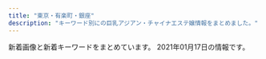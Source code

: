 ```yaml
---
title: "東京・有楽町・銀座"
description: "キーワード別にの巨乳アジアン・チャイナエステ嬢情報をまとめました。"
---
```


新着画像と新着キーワードをまとめています。
2021年01月17日の情報です。

<DmmAffiliateIns />
<KeywordTable
  shops={
    [
    {
        "url": "http://www.kayabatyo-massage.work/",
        "station": "\u8305\u5834\u753a\u99c511\u756a\u51fa\u53e3",
        "name": "\u5143\u6c17\u30e2\u30ea\u30e2\u30ea",
        "keywords": {},
        "img_links": [
            "http://www.kayabatyo-massage.work/images/recruit/req_03.jpg",
            "http://www.kayabatyo-massage.work/images/icon_ranking_01.png",
            "http://www.kayabatyo-massage.work/images/trigger.jpg",
            "http://www.kayabatyo-massage.work/images/recruit/nagare_02.jpg",
            "http://www.kayabatyo-massage.work/images/recruit/point_09.png",
            "http://www.kayabatyo-massage.work/images/recruit/message_03.png",
            "http://www.kayabatyo-massage.work/images/recruit/point_04.png",
            "http://www.kayabatyo-massage.work/images/recruit/nagare_05.png",
            "http://www.kayabatyo-massage.work/images/icon_ranking_03.png",
            "http://www.kayabatyo-massage.work/images/recruit/point_05.png",
            "http://www.kayabatyo-massage.work/images/recruit/point_03.png",
            "http://www.kayabatyo-massage.work/images/mainvisual_02.jpg",
            "http://www.kayabatyo-massage.work/images/head_interior.jpg",
            "http://www.kayabatyo-massage.work/images/recruit/point_07.png",
            "http://www.kayabatyo-massage.work/images/mainvisual_02_s.jpg",
            "http://www.kayabatyo-massage.work/images/recruit/nagare_01.jpg",
            "http://www.kayabatyo-massage.work/images/sw_tel.png",
            "http://www.kayabatyo-massage.work/staff/nanami.jpg",
            "http://www.kayabatyo-massage.work/staff/hinata.jpg",
            "http://www.kayabatyo-massage.work/images/icon_new.png",
            "http://www.kayabatyo-massage.work/staff/kaoru.jpg",
            "http://www.kayabatyo-massage.work/images/recruit/point_06.png",
            "http://www.kayabatyo-massage.work/images/recruit/point_08.png",
            "http://www.kayabatyo-massage.work/images/recruit/nagare_03.jpg",
            "http://www.kayabatyo-massage.work/images/mainvisual_01_s.jpg",
            "http://www.kayabatyo-massage.work/images/head_therapist.jpg",
            "http://www.kayabatyo-massage.work/images/icon_ranking_02.png",
            "http://www.kayabatyo-massage.work/images/recruit/sp_mainvisual.jpg",
            "http://www.kayabatyo-massage.work/images/no_image.jpg",
            "http://www.kayabatyo-massage.work/images/recruit/nagare_06.png",
            "http://www.kayabatyo-massage.work/images/mainvisual_01.jpg",
            "http://www.kayabatyo-massage.work/images/sw_home.png",
            "http://www.kayabatyo-massage.work/images/recruit/nagare_07.png"
        ]
    },
    {
        "name": "\u5feb\u9069\u5802",
        "station": "\u516b\u4e01\u5800\u99c5B2\u51fa\u53e3",
        "keywords": {},
        "img_links": [
            "http://b.hatena.ne.jp/images/v4/public/add/hatenabookmark_ios7.png",
            "http://b.hatena.ne.jp/images/v4/public/add/hatenabookmark_android.png",
            "http://momipara.jp/img/link/momi88.jpg",
            "https://www.hatena.ne.jp/images/wwwridge/ok@2x.png",
            "https://www.hatena.ne.jp/images/wwwridge/help@2x.png",
            "http://\u30a2\u30b8\u30a2\u30f3\u30a8\u30b9\u30c6.biz/images/88-31.jpg",
            "http://asian.mensesthe.tokyo/wp-content/uploads/2016/01/7CzXuAWe.jpg",
            "https://b.st-hatena.com/images/entry-button/button-only@2x.png",
            "https://www.hatena.ne.jp/images/wwwridge/ng@2x.png"
        ],
        "url": "http://kaitekido.eei.jp/"
    },
    {
        "url": "http://www.sakura.aromanv.com/",
        "img_links": [
            "http://www.sakura.aromanv.com/img/top/topic_top.png",
            "http://www.sakura.aromanv.com/img/top/news_header.jpg",
            "http://www.sakura.aromanv.com/img/recruit/img_01.jpg",
            "http://www.sakura.aromanv.com/img/contact/icon_clock.png",
            "http://www.sakura.aromanv.com/flash/ripple.png",
            "http://www.sakura.aromanv.com/img/contact/icon_phone.png",
            "http://www.sakura.aromanv.com/files/001-02.jpg",
            "http://www.sakura.aromanv.com/files/004-02.jpg",
            "http://www.sakura.aromanv.com/files/004-03.jpg",
            "http://www.sakura.aromanv.com/files/006.jpg",
            "http://www.sakura.aromanv.com/files/005.jpg",
            "http://www.sakura.aromanv.com/files/003.jpg",
            "http://www.sakura.aromanv.com/files/001-03.jpg",
            "http://www.sakura.aromanv.com/files/005-03.jpg",
            "http://www.sakura.aromanv.com/img/cf/frame_upper_sub.png",
            "http://www.sakura.aromanv.com/files/003-02.jpg",
            "http://www.sakura.aromanv.com/files/003-03.jpg",
            "http://www.sakura.aromanv.com/files/002-02.jpg",
            "http://www.sakura.aromanv.com/files/006-03.jpg",
            "http://www.sakura.aromanv.com/files/006-02.jpg",
            "http://www.sakura.aromanv.com/files/002.jpg",
            "http://www.sakura.aromanv.com/files/002-03.jpg",
            "http://www.sakura.aromanv.com/img/ladies/icon_new.png",
            "http://www.sakura.aromanv.com/files/005-02.jpg",
            "http://www.sakura.aromanv.com/img/cf/pagetop.jpg",
            "http://www.sakura.aromanv.com/files/004.jpg",
            "http://www.sakura.aromanv.com/img/top/ribbon_02.png",
            "http://www.sakura.aromanv.com/img/cf/btn_contact.png",
            "http://www.sakura.aromanv.com/files/001.jpg"
        ],
        "keywords": {
            "87": 10,
            "D": 10,
            "86": 2,
            "C": 2
        },
        "station": "\u516b\u4e01\u5800\u99c5B4\u51fa\u53e3",
        "name": "Rouge\uff5e\u30eb\u30fc\u30b8\u30e5"
    },
    {
        "name": "\u5922\u306e\u90f7",
        "station": "\u4eba\u5f62\u753a\u99c5A6",
        "img_links": [
            "http://yume-sato.blue/uploads//sites/18/2020/09/g6.jpg",
            "http://yume-sato.blue/uploads//sites/18/2020/09/g1-150x150.jpg",
            "http://yume-sato.blue/uploads//sites/18/2020/09/g2-150x150.jpg",
            "http://yume-sato.blue/uploads//sites/18/2020/09/mobile-1.jpg",
            "http://yume-sato.blue/uploads//sites/18/2020/09/g3.jpg",
            "http://yume-sato.blue/uploads//sites/18/2020/09/g1.jpg",
            "http://yume-sato.blue/uploads//sites/18/2020/12/gg.jpg",
            "http://yume-sato.blue/uploads//sites/18/2020/09/g2.jpg",
            "http://yume-sato.blue/uploads//sites/18/2020/09/g5-150x150.jpg",
            "http://yume-sato.blue/uploads//sites/18/2020/09/pick.jpg",
            "http://yume-sato.blue/uploads//sites/18/2020/09/g4.jpg",
            "http://yume-sato.blue/uploads//sites/18/2020/09/g5.jpg",
            "http://yume-sato.blue/uploads//sites/18/2020/09/top.jpg",
            "http://yume-sato.blue/uploads//sites/18/2020/09/news.jpg",
            "http://yume-sato.blue/uploads//sites/18/2020/12/gg-150x150.jpg",
            "http://yume-sato.blue/uploads//sites/18/2020/09/g3-150x150.jpg",
            "http://yume-sato.blue/uploads//sites/18/2020/09/g6-150x150.jpg",
            "http://yume-sato.blue/uploads//sites/18/2020/09/top1-1.jpg",
            "http://yume-sato.blue/uploads//sites/18/2020/10/g1.jpg",
            "http://yume-sato.blue/uploads//sites/18/2020/10/g2.jpg",
            "http://yume-sato.blue/uploads//sites/18/2020/09/g4-150x150.jpg",
            "http://yume-sato.blue/uploads//sites/18/2020/09/s_staff.png"
        ],
        "keywords": {},
        "url": "http://yume-sato.blue/"
    },
    {
        "keywords": {},
        "url": "http://esthe-massage.red/",
        "station": "\u516b\u4e01\u5800\u99c5B4\u51fa\u53e3",
        "name": "\u30d9\u30d3\u30fc\u30e9\u30d6\u30ea\u30fc",
        "img_links": []
    },
    {
        "img_links": [
            "http://f-relaxe.net/girl/04.jpg",
            "http://f-relaxe.net/girl/00.jpg",
            "http://f-relaxe.net/images/index_13.jpg",
            "http://f-relaxe.net/images/index_17.jpg",
            "http://f-relaxe.net/girl/02a.jpg",
            "http://f-relaxe.net/girl/08.jpg",
            "http://f-relaxe.net/girl/012.jpg",
            "http://f-relaxe.net/images/info.jpg",
            "http://f-relaxe.net/girl/07.jpg",
            "http://f-relaxe.net/girl/08a.jpg",
            "http://f-relaxe.net/images/index_16.jpg",
            "http://f-relaxe.net/girl/012a.jpg",
            "http://f-relaxe.net/girl/024.jpg",
            "http://f-relaxe.net/girl/07a.jpg",
            "http://f-relaxe.net/images/index_01.jpg",
            "http://f-relaxe.net/images/rec_11.jpg",
            "http://f-relaxe.net/girl/09.jpg",
            "http://f-relaxe.net/girl/017.jpg",
            "http://f-relaxe.net/girl/011a.jpg",
            "http://f-relaxe.net/images/index_09.jpg",
            "http://f-relaxe.net/images/03.jpg",
            "http://f-relaxe.net/images/02.jpg",
            "http://f-relaxe.net/girl/09a.jpg",
            "http://f-relaxe.net/images/staff_11.jpg",
            "http://f-relaxe.net/images/index_06.jpg",
            "http://f-relaxe.net/images/info_11.jpg",
            "http://f-relaxe.net/girl/013a.jpg",
            "http://f-relaxe.net/girl/013.jpg",
            "http://f-relaxe.net/images/index_119.jpg",
            "http://f-relaxe.net/images/index_18.jpg",
            "http://f-relaxe.net/images/sub_10.jpg",
            "http://f-relaxe.net/images/index_03.jpg",
            "http://f-relaxe.net/images/01.jpg",
            "http://f-relaxe.net/images/index_08.jpg",
            "http://f-relaxe.net/girl/010a.jpg",
            "http://f-relaxe.net/images/index_05.jpg",
            "http://f-relaxe.net/images/line.jpg",
            "http://f-relaxe.net/images/index_12.jpg",
            "http://f-relaxe.net/images/index_10.jpg",
            "http://f-relaxe.net/girl/010.jpg",
            "http://f-relaxe.net/images/index_04.jpg",
            "http://f-relaxe.net/images/index_14.jpg",
            "http://f-relaxe.net/images/index_07.jpg",
            "http://f-relaxe.net/images/rec.jpg",
            "http://f-relaxe.net/girl/02.jpg",
            "http://f-relaxe.net/girl/011.jpg",
            "http://f-relaxe.net/images/sub_12.jpg",
            "http://f-relaxe.net/images/sub_15.jpg"
        ],
        "name": "For you",
        "keywords": {
            "D": 2,
            "93": 1,
            "86": 1,
            "87": 1,
            "85": 3,
            "91": 1,
            "89": 1,
            "90": 1,
            "C": 3,
            "G": 1,
            "83": 1,
            "E": 3
        },
        "station": "JR\u6771\u4eac\u99c5\u516b\u91cd\u6d32\u5317\u53e3",
        "url": "http://f-relaxe.net"
    },
    {
        "url": "https://aroma.tyo.cm/",
        "keywords": {
            "84": 5,
            "D": 43,
            "E": 70,
            "90": 63,
            "88": 38,
            "C": 57,
            "G": 33,
            "100": 33,
            "93": 39,
            "F": 33,
            "86": 33
        },
        "station": "\u8305\u5834\u753a\u99c510\u756a\u51fa\u53e3",
        "name": "\u6975\u4e0a\u30e1\u30f3\u30ba\u30a2\u30ed\u30de\u65e5\u672c\u6a4b",
        "img_links": [
            "https://aroma.tyo.cm/images/btn_side05.png",
            "https://aroma.tyo.cm/images/btn_side07.png",
            "https://aroma.tyo.cm/photos/sites/89/2019/12/2019122416352299.jpg",
            "https://aroma.tyo.cm/images/top_slider01.jpg",
            "https://aroma.tyo.cm/photos/sites/89/2019/12/201912241635216.jpg",
            "https://aroma.tyo.cm/images/btn_side02.png",
            "https://aroma.tyo.cm/photos/sites/89/2019/12/2019122416352319.jpg",
            "https://aroma.tyo.cm/photos/sites/89/2019/12/2019122416352079.jpg",
            "https://aroma.tyo.cm/images/sp_top.png",
            "https://aroma.tyo.cm/images/top_slider03.jpg",
            "https://aroma.tyo.cm/images/btn_side01.png",
            "https://aroma.tyo.cm/photos/sites/89/2019/12/2019122416352195.jpg",
            "https://aroma.tyo.cm/photos/sites/89/2019/12/2019122416352349.jpg",
            "https://aroma.tyo.cm/images/btn_side06.png",
            "https://aroma.tyo.cm/photos/sites/89/2019/12/2019122416352260.jpg",
            "https://aroma.tyo.cm/images/top.png",
            "https://aroma.tyo.cm/photos/sites/89/2019/12/2019122416352050.jpg",
            "https://aroma.tyo.cm/photos/sites/89/2019/12/2019122416352378.jpg",
            "https://aroma.tyo.cm/images/btn_side04.png",
            "https://aroma.tyo.cm/images/top_slider02.jpg",
            "https://aroma.tyo.cm/images/btn_side03.png"
        ]
    },
    {
        "img_links": [
            "https://est-tiara.info/staffPhoto/b20201016083756.jpg",
            "https://est-tiara.info/staffPhoto/s20200924141844.jpg",
            "https://est-tiara.info/images/gallery/r4.jpg",
            "https://est-tiara.info/images/gallery/r1.jpg",
            "https://est-tiara.info/staffPhoto/b20201016083828.jpg",
            "https://est-tiara.info/js/sliderLine/slide_next.png",
            "https://est-tiara.info/staffPhoto/s20201016083614.jpg",
            "https://est-tiara.info/images/gallery/r2.jpg",
            "https://est-tiara.info/staffPhoto/s20201016083828.jpg",
            "https://est-tiara.info/staffPhoto/b20200924141844.jpg",
            "https://est-tiara.info/staffPhoto/s20201016083756.jpg",
            "https://est-tiara.info/images/gallery/r7.jpg",
            "https://est-tiara.info/images/gallery/r6.jpg",
            "https://est-tiara.info/images/gallery/r5.jpg",
            "https://est-tiara.info/uploadfiles/Image/campaignEstTiaraInfo.jpg",
            "https://est-tiara.info/staffPhoto/b20201016083614.jpg",
            "https://est-tiara.info/images/gallery/r8.jpg",
            "https://est-tiara.info/staffPhoto/s20201016083716.jpg",
            "https://est-tiara.info/staffPhoto/b20201016083716.jpg",
            "https://est-tiara.info/images/mobile.png",
            "https://est-tiara.info/js/sliderLine/slide_prev.png",
            "https://est-tiara.info/images/gallery/r3.jpg",
            "https://est-tiara.info/images/returnBtn.png"
        ],
        "url": "https://est-tiara.info/",
        "name": "Tiara-\u30c6\u30a4\u30a2\u30e9-",
        "station": "\u6771\u9280\u5ea7\u99c5A7\u51fa\u53e3",
        "keywords": {
            "C": 1,
            "89": 1,
            "E": 1,
            "D": 3
        }
    },
    {
        "keywords": {
            "86": 6,
            "88": 3,
            "C": 3,
            "D": 6,
            "E": 6,
            "85": 3,
            "89": 3
        },
        "url": "http://sweet-massage.work/",
        "name": "Sweet",
        "station": "\u8305\u5834\u753a\u99c53\u756a\u51fa\u53e3",
        "img_links": [
            "http://sweet-massage.work/img/sta3.jpg",
            "http://sweet-massage.work/img/st5.jpg",
            "http://sweet-massage.work/sp/img/st1.jpg",
            "http://sweet-massage.work/sp/img/t-a.jpg",
            "http://sweet-massage.work/sp/img/s4.jpg",
            "http://sweet-massage.work/sp/img/st03.jpg",
            "http://sweet-massage.work/sp/img/st3.jpg",
            "http://sweet-massage.work/img/foot-body.jpg",
            "http://sweet-massage.work/img/st04.jpg",
            "http://sweet-massage.work/sp/img/t-s.jpg",
            "http://sweet-massage.work/sp/img/time.jpg",
            "http://sweet-massage.work/sp/img/st2.jpg",
            "http://sweet-massage.work/img/st02.jpg",
            "http://sweet-massage.work/img/st03.jpg",
            "http://sweet-massage.work/sp/img/t-t.jpg",
            "http://sweet-massage.work/sp/img/st4.jpg",
            "http://sweet-massage.work/img/st05.jpg",
            "http://sweet-massage.work/sp/img/tel.jpg",
            "http://sweet-massage.work/img/sta2.jpg",
            "http://sweet-massage.work/sp/img/st01.jpg",
            "http://sweet-massage.work/sp/img/st04.jpg",
            "http://sweet-massage.work/img/sta4.jpg",
            "http://sweet-massage.work/sp/img/pic.jpg",
            "http://sweet-massage.work/sp/img/st5.jpg",
            "http://sweet-massage.work/sp/img/s2.jpg",
            "http://sweet-massage.work/img/st01.jpg",
            "http://sweet-massage.work/img/st4.jpg",
            "http://sweet-massage.work/img/st1.jpg",
            "http://sweet-massage.work/img/sta1.jpg",
            "http://sweet-massage.work/img/sta5.jpg",
            "http://sweet-massage.work/sp/img/info.jpg",
            "http://sweet-massage.work/sp/img/add.jpg",
            "http://sweet-massage.work/img/s1.jpg",
            "http://sweet-massage.work/img/st3.jpg",
            "http://sweet-massage.work/sp/img/st05.jpg",
            "http://sweet-massage.work/sp/img/s3.jpg",
            "http://sweet-massage.work/sp/img/sys.jpg",
            "http://sweet-massage.work/img/nos.jpg",
            "http://sweet-massage.work/sp/img/tit.jpg",
            "http://sweet-massage.work/img/s2.jpg",
            "http://sweet-massage.work/img/s4.jpg",
            "http://sweet-massage.work/sp/img/pc.jpg",
            "http://sweet-massage.work/img/m1.png",
            "http://sweet-massage.work/sp/img/add2.jpg",
            "http://sweet-massage.work/img/st2.jpg",
            "http://sweet-massage.work/img/mobile-1.png",
            "http://sweet-massage.work/sp/img/s5.jpg",
            "http://sweet-massage.work/sp/img/t-o.jpg",
            "http://sweet-massage.work/img/s5.jpg",
            "http://sweet-massage.work/sp/img/t-r.jpg",
            "http://sweet-massage.work/sp/img/st02.jpg",
            "http://sweet-massage.work/sp/img/botton.jpg",
            "http://sweet-massage.work/img/s3.jpg"
        ]
    },
    {
        "url": "https://kayabacho-mensesthe.com/",
        "keywords": {
            "C": 5,
            "E": 5,
            "D": 12
        },
        "station": "\u8305\u5834\u753a\u99c52\u756a\u51fa\u53e3",
        "name": "Spa Ananda",
        "img_links": [
            "https://kayabacho-mensesthe.com/room/room-l2.jpg",
            "https://kayabacho-mensesthe.com/staff/ayaka-s1.jpg",
            "https://kayabacho-mensesthe.com/room/room-l5.jpg",
            "https://kayabacho-mensesthe.com/icon/yelp.png",
            "https://kayabacho-mensesthe.com/room/room-l1.jpg",
            "https://kayabacho-mensesthe.com/link/mens-esthe.png",
            "https://kayabacho-mensesthe.com/wp/wp-content/uploads/2019/08/mimi.jpg",
            "https://kayabacho-mensesthe.com/images/clear.png",
            "https://kayabacho-mensesthe.com/images/main1.jpg",
            "https://kayabacho-mensesthe.com/staff/rin-s1.jpg",
            "https://kayabacho-mensesthe.com/staff/miyu-s1.jpg",
            "https://kayabacho-mensesthe.com/icon/facebook.png",
            "https://kayabacho-mensesthe.com/images/main2.jpg",
            "https://kayabacho-mensesthe.com/staff/aki-s1.jpg",
            "https://kayabacho-mensesthe.com/staff/misaki-s1.jpg",
            "https://kayabacho-mensesthe.com/wp/wp-content/uploads/2019/07/misaki.jpg",
            "https://kayabacho-mensesthe.com/room/room-l8.jpg",
            "https://kayabacho-mensesthe.com/images/main4.jpg",
            "https://kayabacho-mensesthe.com/wp/wp-content/uploads/2020/02/miyu.jpg",
            "https://kayabacho-mensesthe.com/images/top1.jpg",
            "https://kayabacho-mensesthe.com/icon/line.png",
            "https://kayabacho-mensesthe.com/room/room-l4.jpg",
            "https://kayabacho-mensesthe.com/wp/wp-content/uploads/2020/08/ayaka-1.jpg",
            "https://kayabacho-mensesthe.com/staff/mimi-s1.jpg",
            "https://kayabacho-mensesthe.com/images/footer-r.png",
            "https://kayabacho-mensesthe.com/staff/nao-s1.jpg",
            "https://kayabacho-mensesthe.com/wp/wp-content/uploads/2020/11/urara3.jpg",
            "https://kayabacho-mensesthe.com/wp/wp-content/uploads/2019/12/misaki.jpg",
            "https://kayabacho-mensesthe.com/icon/twitter.png",
            "https://kayabacho-mensesthe.com/images/top3.jpg",
            "https://kayabacho-mensesthe.com/images/flower.png",
            "https://kayabacho-mensesthe.com/room/room-l7.jpg",
            "https://kayabacho-mensesthe.com/wp/wp-content/uploads/2020/12/yuki.jpg",
            "https://kayabacho-mensesthe.com/images/top2.jpg",
            "https://kayabacho-mensesthe.com/wp/wp-content/uploads/2019/12/IMG_8988.jpg",
            "https://kayabacho-mensesthe.com/wp/wp-content/uploads/2019/12/mitsuki.jpg",
            "https://kayabacho-mensesthe.com/staff/aoi-s1.jpg",
            "https://kayabacho-mensesthe.com/images/main3.jpg",
            "https://kayabacho-mensesthe.com/wp/wp-content/uploads/2020/10/aki-s1-150x150.jpg",
            "https://kayabacho-mensesthe.com/images/mensesthe.jpg",
            "https://kayabacho-mensesthe.com/staff/emi-s1.jpg",
            "https://kayabacho-mensesthe.com/staff/urara-s1.jpg",
            "https://kayabacho-mensesthe.com/room/room-l6.jpg",
            "https://kayabacho-mensesthe.com/wp/wp-content/uploads/2020/08/ayaka-1-200x300.jpg",
            "https://kayabacho-mensesthe.com/room/room-l3.jpg",
            "https://kayabacho-mensesthe.com/images/footer-l.png",
            "https://kayabacho-mensesthe.com/wp/wp-content/uploads/2019/12/emi.jpg"
        ]
    },
    {
        "url": "http://e-berry.work/index.html",
        "img_links": [
            "http://e-berry.work/sp/images/interior_t.png",
            "http://e-berry.work/sp/images/ac1.jpg",
            "http://e-berry.work/sp/images/int2.png",
            "http://e-berry.work/img/nene1.jpg",
            "http://e-berry.work/images/newsb.png",
            "http://e-berry.work/images/sm.jpg",
            "http://e-berry.work/images/rec1.jpg",
            "http://e-berry.work/sp/img/haruka1.jpg",
            "http://e-berry.work/images/rec2.jpg",
            "http://e-berry.work/sp/img/ayumi1.jpg",
            "http://e-berry.work/img/hikari1.jpg",
            "http://e-berry.work/img/ayumi1.jpg",
            "http://e-berry.work/sp/images/staff_t.png",
            "http://e-berry.work/img/natumi1.jpg",
            "http://e-berry.work/img/yoko1.jpg",
            "http://e-berry.work/sp/staff/natumi.jpg",
            "http://e-berry.work/images/tgirl.jpg",
            "http://e-berry.work/images/9.jpg",
            "http://e-berry.work/sp/staff/hikari.jpg",
            "http://e-berry.work/staff/ai.jpg",
            "http://e-berry.work/sp/images/head.jpg",
            "http://e-berry.work/sp/staff/nene.jpg",
            "http://e-berry.work/sp/images/rec1.jpg",
            "http://e-berry.work/sp/images/tel.png",
            "http://e-berry.work/img/haruka1.jpg",
            "http://e-berry.work/images/10.jpg",
            "http://e-berry.work/images/concept.jpg",
            "http://e-berry.work/img/rina1.jpg",
            "http://e-berry.work/images/newface.jpg",
            "http://e-berry.work/sp/images/news.png",
            "http://e-berry.work/images/staff_t.jpg",
            "http://e-berry.work/img/ai1.jpg",
            "http://e-berry.work/images/sys3.jpg",
            "http://e-berry.work/sp/staff/haruka.jpg",
            "http://e-berry.work/sp/staff/aya.jpg",
            "http://e-berry.work/sp/staff/yoko.jpg",
            "http://e-berry.work/sp/images/b2.jpg",
            "http://e-berry.work/sp/images/topgirl.png",
            "http://e-berry.work/sp/images/rec2.png",
            "http://e-berry.work/sp/img/nene1.jpg",
            "http://e-berry.work/sp/images/footer.jpg",
            "http://e-berry.work/staff/yoko.jpg",
            "http://e-berry.work/sp/images/sys3.png",
            "http://e-berry.work/images/interior_t.jpg",
            "http://e-berry.work/sp/images/concept.jpg",
            "http://e-berry.work/sp/img/natumi1.jpg",
            "http://e-berry.work/img/aya1.jpg",
            "http://e-berry.work/sp/images/newsb.png",
            "http://e-berry.work/images/sys1.jpg",
            "http://e-berry.work/sp/staff/rina.jpg",
            "http://e-berry.work/img/moka1.jpg",
            "http://e-berry.work/sp/img/yoko1.jpg",
            "http://e-berry.work/sp/img/ai1.jpg",
            "http://e-berry.work/images/news_t.jpg",
            "http://e-berry.work/staff/rina.jpg",
            "http://e-berry.work/sp/staff/ai.jpg",
            "http://e-berry.work/sp/images/int1.png",
            "http://e-berry.work/sp/img/rina1.jpg",
            "http://e-berry.work/staff/haruka.jpg",
            "http://e-berry.work/staff/moka.jpg",
            "http://e-berry.work/sp/img/aya1.jpg",
            "http://e-berry.work/sp/img/hikari1.jpg",
            "http://e-berry.work/staff/ayumi.jpg",
            "http://e-berry.work/sp/images/10.jpg",
            "http://e-berry.work/images/int1.jpg",
            "http://e-berry.work/sp/images/sys2.png",
            "http://e-berry.work/staff/hikari.jpg",
            "http://e-berry.work/sp/images/sys1.png",
            "http://e-berry.work/images/ac1.jpg",
            "http://e-berry.work/sp/images/newface.png",
            "http://e-berry.work/sp/img/moka1.jpg",
            "http://e-berry.work/staff/aya.jpg",
            "http://e-berry.work/staff/nene.jpg",
            "http://e-berry.work/images/b2.jpg",
            "http://e-berry.work/sp/staff/moka.jpg",
            "http://e-berry.work/images/sys2.jpg",
            "http://e-berry.work/staff/natumi.jpg",
            "http://e-berry.work/sp/staff/ayumi.jpg",
            "http://e-berry.work/images/int2.jpg",
            "http://e-berry.work/images/b1.jpg",
            "http://e-berry.work/sp/images/b1.jpg",
            "http://e-berry.work/images/head.jpg",
            "http://e-berry.work/sp/images/9.jpg"
        ],
        "station": "\u6c34\u5929\u5bae\u524d\u99c56\u756a\u51fa\u53e3",
        "name": "\u30a2\u30ed\u30de\u30a2\u30ea\u30a2",
        "keywords": {}
    },
    {
        "keywords": {
            "E": 4,
            "D": 6,
            "88": 1,
            "C": 2,
            "87": 2,
            "89": 1,
            "86": 2
        },
        "station": "\u6c34\u5929\u5bae\u524d\u99c58\u756a\u51fa\u53e3",
        "img_links": [
            "http://ruana.work/staff/nene1.jpg",
            "http://ruana.work/staff/rina1.jpg",
            "http://ruana.work/img/all/icon2.png",
            "http://ruana.work/staff/rara1.jpg",
            "http://ruana.work/staff/ayumi1.jpg",
            "http://ruana.work/staff/yui1.jpg",
            "http://ruana.work/staff/mikic.jpg",
            "http://ruana.work/staff/nene_s.jpg",
            "http://ruana.work/staff/ayumi_s.jpg",
            "http://ruana.work/staff/miki1.jpg",
            "http://ruana.work/staff/miki_s.jpg",
            "http://ruana.work/staff/rara_s.jpg",
            "http://ruana.work/img/all/loader.png"
        ],
        "name": "LuLuAs \uff5e\u30eb\u30eb\u30a2\u30b9\uff5e",
        "url": "http://ruana.work/"
    },
    {
        "station": "\u7bc9\u5730\u99c52\u756a\u51fa\u53e3",
        "url": "http://a-smile.click/",
        "name": "Firework\uff5e\u30d5\u30a1\u30a4\u30a2\u30ef\u30fc\u30af\uff5e",
        "keywords": {},
        "img_links": [
            "http://a-smile.click/img/staff_headimg.jpg",
            "http://a-smile.click/girl/6.jpg",
            "http://a-smile.click/girl/1.jpg",
            "http://a-smile.click/img/rec_headimg.jpg",
            "http://a-smile.click/girl/3.jpg",
            "http://a-smile.click/img/link_headimg.jpg",
            "http://a-smile.click/girl/2.jpg",
            "http://a-smile.click/img/room/photo04.jpg",
            "http://a-smile.click/girl/1_1.jpg",
            "http://a-smile.click/girl/4.jpg",
            "http://a-smile.click/img/room/photo03.jpg",
            "http://a-smile.click/img/room/photo02.jpg",
            "http://a-smile.click/girl/5_1.jpg",
            "http://a-smile.click/girl/5.jpg",
            "http://a-smile.click/girl/2_1.jpg",
            "http://a-smile.click/img/room/photo01.jpg",
            "http://a-smile.click/img/tel.png",
            "http://a-smile.click/girl/3_1.jpg",
            "http://a-smile.click/img/head_img.jpg",
            "http://a-smile.click/img/faq_headimg.jpg",
            "http://a-smile.click/img/qr.png",
            "http://a-smile.click/topics/img/117-1.jpg"
        ]
    },
    {
        "name": "\u3072\u3068\u3081\u307c\u308c",
        "img_links": [
            "http://www.hitomebore.esjp.info/files/014.jpg",
            "http://www.hitomebore.esjp.info/images/m2.jpg",
            "http://www.hitomebore.esjp.info/files/007.jpg",
            "http://www.hitomebore.esjp.info/files/016.jpg",
            "http://www.hitomebore.esjp.info/files/010.jpg",
            "http://www.hitomebore.esjp.info/images/m4.jpg",
            "http://www.hitomebore.esjp.info/images/mainImg_sub.jpg",
            "http://www.hitomebore.esjp.info/files/009.jpg",
            "http://www.hitomebore.esjp.info/images/mainImg2.jpg",
            "http://www.hitomebore.esjp.info/images/btn2.png",
            "http://www.hitomebore.esjp.info/files/011.jpg",
            "http://www.hitomebore.esjp.info/files/013.jpg",
            "http://www.hitomebore.esjp.info/files/012.jpg",
            "http://www.hitomebore.esjp.info/files/002.jpg",
            "http://www.hitomebore.esjp.info/images/m1.jpg",
            "http://www.hitomebore.esjp.info/files/008.jpg",
            "http://www.hitomebore.esjp.info/files/015.jpg",
            "http://www.hitomebore.esjp.info/images/m3.jpg"
        ],
        "keywords": {
            "85": 6,
            "87": 6,
            "C": 6,
            "D": 27,
            "86": 18,
            "88": 3
        },
        "url": "http://www.hitomebore.esjp.info/",
        "station": "\u65b0\u5bcc\u753a\u99c53\u756a\u51fa\u53e3"
    },
    {
        "name": "COCOSIA",
        "img_links": [
            "http://cocosia-massage.work/img/fla-2.jpg",
            "http://cocosia-massage.work/img/news.jpg",
            "http://cocosia-massage.work/img/head2.jpg",
            "http://cocosia-massage.work/sp/img/st4.jpg",
            "http://cocosia-massage.work/sp/img/st3.jpg",
            "http://cocosia-massage.work/sp/img/botton.jpg",
            "http://cocosia-massage.work/img/st2.jpg",
            "http://cocosia-massage.work/sp/img/pc.jpg",
            "http://cocosia-massage.work/img/st3.jpg",
            "http://cocosia-massage.work/sp/img/p-3.jpg",
            "http://cocosia-massage.work/sp/img/t-t2.jpg",
            "http://cocosia-massage.work/img/sta1.jpg",
            "http://cocosia-massage.work/img/xmas.png",
            "http://cocosia-massage.work/sp/img/cam1.jpg",
            "http://cocosia-massage.work/img/sta3.jpg",
            "http://cocosia-massage.work/sp/img/qr.jpg",
            "http://cocosia-massage.work/sp/img/p-4.jpg",
            "http://cocosia-massage.work/sp/img/p-2.jpg",
            "http://cocosia-massage.work/img/conc.jpg",
            "http://cocosia-massage.work/img/sta4.jpg",
            "http://cocosia-massage.work/sp/img/p-1.jpg",
            "http://cocosia-massage.work/sp/img/rec.jpg",
            "http://cocosia-massage.work/sp/img/info.jpg",
            "http://cocosia-massage.work/img/sta2.jpg",
            "http://cocosia-massage.work/sp/img/cam2.jpg",
            "http://cocosia-massage.work/img/st1.jpg",
            "http://cocosia-massage.work/sp/img/t-s.jpg",
            "http://cocosia-massage.work/img/newf.jpg",
            "http://cocosia-massage.work/sp/img/cam3.jpg",
            "http://cocosia-massage.work/img/acc.jpg",
            "http://cocosia-massage.work/img/fla-1.jpg",
            "http://cocosia-massage.work/img/r9.jpg",
            "http://cocosia-massage.work/sp/img/sys.jpg",
            "http://cocosia-massage.work/sp/img/t-t.jpg",
            "http://cocosia-massage.work/sp/img/st1.jpg",
            "http://cocosia-massage.work/sp/img/acc.jpg",
            "http://cocosia-massage.work/sp/img/st2.jpg",
            "http://cocosia-massage.work/img/st4.jpg",
            "http://cocosia-massage.work/sp/img/cam4.jpg",
            "http://cocosia-massage.work/img/cncp.jpg",
            "http://cocosia-massage.work/sp/img/t-r.jpg"
        ],
        "url": "http://cocosia-massage.work/",
        "station": "\u4eba\u5f62\u753a\u99c5A1\u51fa\u53e3",
        "keywords": {
            "88": 5,
            "87": 5,
            "F": 5,
            "C": 17,
            "E": 5,
            "D": 2,
            "85": 7
        }
    },
    {
        "station": "\u65b0\u65e5\u672c\u6a4b\u99c55\u756a\u51fa\u53e3",
        "url": "http://s-este.net/",
        "img_links": [
            "http://s-este.net/wp/wp-content/uploads/2020/09/132456.jpg",
            "http://s-este.net/wp/wp-content/themes/Butterfly2_ver_1_3/images/call.png",
            "http://s-este.net/wp/wp-content/themes/Butterfly2_ver_1_3/images/room/1.jpg",
            "http://s-este.net/wp/wp-content/uploads/2017/04/no_photo.jpg",
            "http://s-este.net/wp/wp-content/uploads/2019/02/saihosjaiokal.jpg",
            "http://s-este.net/wp/wp-content/uploads/2020/09/0987654r.jpg",
            "http://s-este.net/wp/wp-content/uploads/2019/02/hasuoiioaasa.jpg",
            "http://s-este.net/wp/wp-content/themes/Butterfly2_ver_1_3/event/top-img01.png",
            "http://s-este.net/wp/wp-content/uploads/2020/09/12345rtfgh.jpg",
            "http://s-este.net/wp/wp-content/uploads/2017/04/hsoajalk12.jpg",
            "http://s-este.net/wp/wp-content/themes/Butterfly2_ver_1_3/event/top-img02.png",
            "http://s-este.net/wp/wp-content/themes/Butterfly2_ver_1_3/images/room/3.jpg",
            "http://s-este.net/wp/wp-content/uploads/2019/02/sahojioalkskla.jpg",
            "http://s-este.net/wp/wp-content/uploads/2020/09/1234567.jpg",
            "http://s-este.net/wp/wp-content/themes/Butterfly2_ver_1_3/images/room/2.jpg",
            "http://s-este.net/wp/wp-content/themes/Butterfly2_ver_1_3/images/tel.png",
            "http://s-este.net/wp/wp-content/uploads/2019/02/gsyashuiaakaa.jpg",
            "http://s-este.net/wp/wp-content/uploads/2019/02/hsuiasjoialmlkaas.jpg",
            "http://s-este.net/wp/wp-content/themes/Butterfly2_ver_1_3/images/room/4.jpg",
            "http://s-este.net/wp/wp-content/uploads/2019/02/sahijaknklaa.jpg",
            "http://s-este.net/wp/wp-content/uploads/2019/02/hsaiosijoamklaa.jpg"
        ],
        "name": "\u30e9\u30d5\u30a3\u30fc\u30eb",
        "keywords": {
            "C": 4,
            "F": 2,
            "\u30bb\u30af\u30b7\u30fc": 1,
            "E": 6,
            "D": 2
        }
    },
    {
        "name": "Lotus\uff5e\u30ed\u30fc\u30bf\u30b9\uff5e",
        "url": "http://missyou-esthe.com/",
        "keywords": {
            "87": 4,
            "86": 14,
            "85": 2
        },
        "img_links": [
            "http://missyou-esthe.com/img/tt12.jpg",
            "http://missyou-esthe.com/img/cg09.jpg",
            "http://missyou-esthe.com/img/cg04.jpg",
            "http://missyou-esthe.com/img/cg02.jpg",
            "http://missyou-esthe.com/img/cg07.jpg",
            "http://missyou-esthe.com/img/cg11.jpg",
            "http://missyou-esthe.com/img/cg01.jpg",
            "http://missyou-esthe.com/img/lin.jpg",
            "http://missyou-esthe.com/img/cg06.jpg",
            "http://missyou-esthe.com/img/tt16.jpg",
            "http://missyou-esthe.com/img/t1.jpg",
            "http://missyou-esthe.com/img/tt20.jpg",
            "http://missyou-esthe.com/img/cg08.jpg",
            "http://missyou-esthe.com/img/cg091.jpg",
            "http://missyou-esthe.com/img/tt4.jpg",
            "http://missyou-esthe.com/img/f1.jpg",
            "http://missyou-esthe.com/img/tt15.jpg",
            "http://missyou-esthe.com/img/t3.jpg",
            "http://missyou-esthe.com/img/no.png",
            "http://missyou-esthe.com/img/tt17.jpg",
            "http://missyou-esthe.com/img/tt13.jpg",
            "http://missyou-esthe.com/img/tt19.jpg",
            "http://missyou-esthe.com/img/mr1.jpg",
            "http://missyou-esthe.com/img/tt14.jpg",
            "http://missyou-esthe.com/img/cg05.jpg",
            "http://missyou-esthe.com/img/eve.jpg",
            "http://missyou-esthe.com/img/tt11.jpg",
            "http://missyou-esthe.com/img/tt18.jpg",
            "http://missyou-esthe.com/img/cg03.jpg",
            "http://missyou-esthe.com/img/f.jpg",
            "http://missyou-esthe.com/img/tt1.jpg",
            "http://missyou-esthe.com/img/cg14.jpg",
            "http://missyou-esthe.com/img/cg13.jpg",
            "http://missyou-esthe.com/img/t2.jpg",
            "http://missyou-esthe.com/img/tt21.jpg",
            "http://missyou-esthe.com/img/cg10.jpg",
            "http://missyou-esthe.com/img/tt2.jpg"
        ],
        "station": "\u65b0\u5bcc\u753a\u99c53\u756a\u51fa\u53e3"
    },
    {
        "station": "\u8305\u5834\u753a\u99c51\u756a\u51fa\u53e3",
        "url": "http://sakura.relaxnabi.com/",
        "img_links": [
            "http://sakura.relaxnabi.com/css/nav/nav-002.png",
            "http://sakura.relaxnabi.com/css/topleft01.png",
            "http://sakura.relaxnabi.com/css/nav/nav-005.png",
            "http://sakura.relaxnabi.com/css/staff/staff04.jpg",
            "http://sakura.relaxnabi.com/css/tel03.png",
            "http://sakura.relaxnabi.com/css/staff/staff13.jpg",
            "http://sakura.relaxnabi.com/css/topright02.jpg",
            "http://sakura.relaxnabi.com/css/staff/staff02.jpg",
            "http://sakura.relaxnabi.com/css/nav/nav-001.png",
            "http://sakura.relaxnabi.com/css/nav/nav-006.png",
            "http://sakura.relaxnabi.com/css/topleft02.png",
            "http://sakura.relaxnabi.com/css/staff/staff14a.jpg",
            "http://sakura.relaxnabi.com/css/nav/nav-003.png",
            "http://sakura.relaxnabi.com/css/staff/staff06.jpg",
            "http://sakura.relaxnabi.com/css/nav/nav-004.png"
        ],
        "keywords": {
            "89": 3,
            "D": 3,
            "C": 4,
            "87": 2
        },
        "name": "\u685c\uff5e\u3055\u304f\u3089\uff5e"
    },
    {
        "keywords": {
            "84": 3,
            "G": 6,
            "86": 6,
            "F": 6,
            "89": 21,
            "\u80f8": 2,
            "82": 3,
            "\u30bb\u30af\u30b7\u30fc": 1,
            "88": 21,
            "85": 6,
            "81": 3,
            "D": 30,
            "E": 13,
            "C": 12,
            "87": 12
        },
        "url": "http://luna-shine.info/",
        "station": "\u5c0f\u4f1d\u99ac\u753a\u99c53\u756a\u51fa\u53e3",
        "name": "\u30eb\u30ca\u30b7\u30e3\u30a4\u30f3",
        "img_links": [
            "http://luna-shine.info/uploads/lunashine/2013/01/img_0370_e589afe69cac-276x368.jpg",
            "http://luna-shine.info/uploads/lunashine/2019/05/e5beaee4bfa1e59bbee78987_201905171313091.jpg",
            "http://luna-shine.info/uploads/lunashine/2013/01/room-2.jpg",
            "http://luna-shine.info/uploads/lunashine/2014/05/naomi1-276x3584.jpg",
            "http://luna-shine.info/uploads/lunashine/2013/01/room-7.jpg",
            "http://luna-shine.info/uploads/lunashine/images/picup.png",
            "http://luna-shine.info/uploads/lunashine/2016/11/31.jpg",
            "http://luna-shine.info/uploads/lunashine/2013/01/room-11.jpg",
            "http://luna-shine.info/uploads/lunashine/2015/01/0.jpg",
            "http://luna-shine.info/uploads/lunashine/2013/01/room-9.jpg",
            "http://luna-shine.info/uploads/lunashine/2014/05/22.jpg",
            "http://luna-shine.info/uploads/lunashine/2015/12/qqe59bbee7898720151214133747.jpg",
            "http://luna-shine.info/uploads/lunashine/2019/12/e5beaee4bfa1e59bbee78987_20191207154634.jpg",
            "http://luna-shine.info/uploads/lunashine/2019/05/e5beaee4bfa1e59bbee78987_20190517131309.jpg",
            "http://luna-shine.info/uploads/lunashine/images/rq01.jpg",
            "http://luna-shine.info/uploads/lunashine/2019/03/e5beaee4bfa1e59bbee78987_201903141535171.jpg",
            "http://luna-shine.info/uploads/lunashine/2012/12/topview1.jpg",
            "http://luna-shine.info/uploads/lunashine/images/new_d.jpg",
            "http://luna-shine.info/uploads/lunashine/2013/11/e381afe3828be3818befbc92-1000x1333.jpg",
            "http://luna-shine.info/uploads/lunashine/images/no-photo.jpg",
            "http://luna-shine.info/uploads/lunashine/2019/04/e5beaee4bfa1e59bbee78987_201903161627478.jpg",
            "http://luna-shine.info/uploads/lunashine/2015/04/1111_e589afe69cac1.jpg",
            "http://luna-shine.info/uploads/lunashine/2015/01/2_e589afe69cac.jpg",
            "http://luna-shine.info/uploads/lunashine/2014/05/naomi1-276x3583.jpg",
            "http://luna-shine.info/uploads/lunashine/2015/03/171f728230a16701d87b9e61ba70edf8.png",
            "http://luna-shine.info/uploads/lunashine/2013/10/e38182e38286e381bf3_e589afe69cac.jpg",
            "http://luna-shine.info/uploads/lunashine/2019/04/bottom.jpg",
            "http://luna-shine.info/uploads/lunashine/2019/03/e5beaee4bfa1e59bbee78987_201903161627476.jpg",
            "http://luna-shine.info/uploads/lunashine/2015/01/11.jpg",
            "http://luna-shine.info/uploads/lunashine/2015/03/8dbe4d07b4f1258c30f14b30e60c1466.png",
            "http://luna-shine.info/uploads/lunashine/2013/03/img_0522_e589afe69cac-1000x1333.jpg",
            "http://luna-shine.info/uploads/lunashine/2013/01/room-1.jpg",
            "http://luna-shine.info/uploads/lunashine/2015/04/1111_e589afe69cac.jpg",
            "http://luna-shine.info/uploads/lunashine/2013/01/room-10.jpg",
            "http://luna-shine.info/uploads/lunashine/2013/01/room-8.jpg",
            "http://luna-shine.info/uploads/lunashine/2013/10/e381bfe3818d2_e589afe69cac.jpg",
            "http://luna-shine.info/uploads/lunashine/2015/09/1-12041z120344c1_e589afe69cac_e589afe69cac.jpg",
            "http://luna-shine.info/uploads/lunashine/images/new_tit.jpg",
            "http://luna-shine.info/uploads/lunashine/2015/03/123.jpg",
            "http://luna-shine.info/uploads/lunashine/2013/05/p1020464_e589afe69cac.jpg",
            "http://luna-shine.info/uploads/lunashine/2013/10/e381bfe38286e3818d-5_e589afe69cac.jpg",
            "http://luna-shine.info/uploads/lunashine/2013/01/qiu-1.jpg",
            "http://luna-shine.info/uploads/lunashine/2013/11/e381afe3828be3818b-1000x1333.jpg",
            "http://luna-shine.info/uploads/lunashine/2013/01/room-3.jpg",
            "http://luna-shine.info/uploads/lunashine/2012/12/mobile.jpg",
            "http://luna-shine.info/uploads/lunashine/2012/12/topview4.jpg",
            "http://luna-shine.info/uploads/lunashine/2012/12/topview3.jpg",
            "http://luna-shine.info/uploads/lunashine/2013/01/room-5.jpg",
            "http://luna-shine.info/uploads/lunashine/2013/01/room-6.jpg",
            "http://luna-shine.info/uploads/lunashine/2014/06/9c1b42356edc1bb51d040e0a1783fa97.png",
            "http://luna-shine.info/uploads/lunashine/2014/04/image_e589afe69cac.png",
            "http://luna-shine.info/uploads/lunashine/2017/04/22221.jpg",
            "http://luna-shine.info/uploads/lunashine/2014/06/image-15.jpeg",
            "http://luna-shine.info/uploads/lunashine/2015/06/image1-266x4001.jpg",
            "http://luna-shine.info/uploads/lunashine/2019/01/e5beaee4bfa1e59bbee78987_20190124144601.jpg",
            "http://luna-shine.info/uploads/lunashine/2016/12/img_4240.jpg",
            "http://luna-shine.info/uploads/lunashine/2014/06/image-14.jpeg",
            "http://luna-shine.info/uploads/lunashine/2018/05/2.jpg",
            "http://luna-shine.info/uploads/lunashine/2015/03/12344780f_e589afe69cac.jpg",
            "http://luna-shine.info/uploads/lunashine/2013/10/e381bfe382841_e589afe69cac.jpg",
            "http://luna-shine.info/uploads/lunashine/2015/03/11111.jpg",
            "http://luna-shine.info/uploads/lunashine/2012/12/topview0.jpg",
            "http://luna-shine.info/uploads/lunashine/2013/10/4_e589afe69cac.jpg",
            "http://luna-shine.info/uploads/lunashine/2019/12/e5beaee4bfa1e59bbee78987_201912071546181.jpg",
            "http://luna-shine.info/uploads/lunashine/2019/04/flash1.jpg",
            "http://luna-shine.info/uploads/lunashine/images/rq03.jpg",
            "http://luna-shine.info/uploads/lunashine/2019/04/e5beaee4bfa1e59bbee78987_2019031616274791.jpg",
            "http://luna-shine.info/uploads/lunashine/2019/07/qqe59bbee78987201504181707251.jpg",
            "http://luna-shine.info/uploads/lunashine/2012/12/mailmaka.jpg",
            "http://luna-shine.info/uploads/lunashine/2019/04/e5beaee4bfa1e59bbee78987_201903161627475.jpg",
            "http://luna-shine.info/uploads/lunashine/2013/01/img_0427_e589afe69cac-276x368.jpg",
            "http://luna-shine.info/uploads/lunashine/2019/04/tel.jpg",
            "http://luna-shine.info/uploads/lunashine/2020/01/e5beaee4bfa1e59bbee78987_20190517131309.jpg"
        ]
    },
    {
        "url": "http://starrysky.esnavi.work/",
        "name": "\u661f\u306e\u7a7a",
        "station": "JR\u99ac\u55b0\u753a\u99c5",
        "keywords": {
            "C": 9,
            "D": 9,
            "85": 18,
            "E": 9,
            "\u80f8": 1,
            "88": 9,
            "90": 9,
            "83": 9
        },
        "img_links": [
            "http://starrysky.esnavi.work/2/uploadimg/1596225793.jpg",
            "http://starrysky.esnavi.work/iDl2toJilLq62VX.png",
            "https://pwchp.com/images_editor/124/images/1559717095-146381_2.jpg",
            "https://century.pwchp.com/images/vis_theptframe.png",
            "http://starrysky.esnavi.work/1-1PZ515095RN.jpg",
            "http://starrysky.esnavi.work/2/uploadimg/1609136908.jpeg",
            "http://starrysky.esnavi.work/2/uploadimg/1609136727.jpeg",
            "http://starrysky.esnavi.work/2/uploadimg/1565558725.jpg",
            "http://starrysky.esnavi.work/vis_theptframe.png",
            "http://starrysky.esnavi.work/2/uploadimg/1574764277.jpg"
        ]
    },
    {
        "name": "PRIME\u30fb\u30d7\u30e9\u30a4\u30e0",
        "keywords": {
            "87": 4,
            "86": 7,
            "84": 5,
            "82": 1,
            "D": 10,
            "88": 1,
            "E": 1,
            "C": 7
        },
        "img_links": [
            "http://prime-relax.work/img/link20067.jpg",
            "http://prime-relax.work/img/st13.jpg",
            "http://prime-relax.work/sp/img/p-7.jpg",
            "http://prime-relax.work/sp/img/t-r.jpg",
            "http://prime-relax.work/img/link-.jpg",
            "http://prime-relax.work/img/link10033.jpg",
            "http://prime-relax.work/img/IMG_1709.jpg",
            "http://prime-relax.work/sp/img/botton.jpg",
            "http://prime-relax.work/sp/img/info.jpg",
            "http://prime-relax.work/img/link300100.jpg",
            "http://prime-relax.work/img/body-.jpg",
            "http://prime-relax.work/sp/img/time.jpg",
            "http://prime-relax.work/sp/img/t-o.jpg",
            "http://prime-relax.work/img/sta7.jpg",
            "http://prime-relax.work/sp/img/sta9.jpg",
            "http://prime-relax.work/img/st11.jpg",
            "http://prime-relax.work/img/st7.jpg",
            "http://prime-relax.work/img/st14.jpg",
            "http://prime-relax.work/img/st9.jpg",
            "http://prime-relax.work/img/sta14.jpg",
            "http://prime-relax.work/sp/img/tit.jpg",
            "http://prime-relax.work/img/st013.jpg",
            "http://prime-relax.work/img/sta4.jpg",
            "http://prime-relax.work/sp/img/tel.jpg",
            "http://prime-relax.work/sp/img/sta14.jpg",
            "http://prime-relax.work/img/st4.jpg",
            "http://prime-relax.work/sp/img/sys.jpg",
            "http://prime-relax.work/sp/img/add3.jpg",
            "http://prime-relax.work/sp/img/sta11.jpg",
            "http://prime-relax.work/img/st014.jpg",
            "http://prime-relax.work/img/IMG_1675.jpg",
            "http://prime-relax.work/img/st07.jpg",
            "http://prime-relax.work/sp/img/sta8.jpg",
            "http://prime-relax.work/sp/img/pic.jpg",
            "http://prime-relax.work/img/st04.jpg",
            "http://prime-relax.work/img/eve.jpg",
            "http://prime-relax.work/img/sta11.jpg",
            "http://prime-relax.work/sp/img/cam.jpg",
            "http://prime-relax.work/sp/img/t-s.jpg",
            "http://prime-relax.work/img/IMG_1699.jpg",
            "http://prime-relax.work/sp/img/sta13.jpg",
            "http://prime-relax.work/img/sta9.jpg",
            "http://prime-relax.work/img/sys.jpg",
            "http://prime-relax.work/sp/img/sta4.jpg",
            "http://prime-relax.work/img/bottom-.png",
            "http://prime-relax.work/sp/img/p-9.jpg",
            "http://prime-relax.work/sp/img/sta12.jpg",
            "http://prime-relax.work/sp/img/add.jpg",
            "http://prime-relax.work/img/st08.jpg",
            "http://prime-relax.work/img/sta12.jpg",
            "http://prime-relax.work/img/mo.png",
            "http://prime-relax.work/img/st8.jpg",
            "http://prime-relax.work/img/sta5.jpg",
            "http://prime-relax.work/img/st5.jpg",
            "http://prime-relax.work/sp/img/t-t.jpg",
            "http://prime-relax.work/img/st12.jpg",
            "http://prime-relax.work/img/head.jpg",
            "http://prime-relax.work/sp/img/add2.jpg",
            "http://prime-relax.work/img/sta8.jpg",
            "http://prime-relax.work/img/IMG_1667.jpg",
            "http://prime-relax.work/sp/img/pc.jpg",
            "http://prime-relax.work/img/bottom.png",
            "http://prime-relax.work/sp/img/sta7.jpg",
            "http://prime-relax.work/sp/img/t-a.jpg",
            "http://prime-relax.work/sp/img/p-8.jpg",
            "http://prime-relax.work/img/sta13.jpg",
            "http://prime-relax.work/sp/img/sta5.jpg"
        ],
        "url": "http://prime-relax.work/",
        "station": "\u99ac\u55b0\u753a\u99c51\u756a\u51fa\u53e3"
    },
    {
        "url": "http://coco.jpest.net/",
        "keywords": {},
        "name": "CoCo",
        "img_links": [
            "http://coco.jpest.net/uploads//sites/14/2020/08/s1.png",
            "http://coco.jpest.net/uploads//sites/14/2020/08/g1.jpg",
            "http://coco.jpest.net/uploads//sites/14/2020/08/bcc2.jpg",
            "http://coco.jpest.net/uploads//sites/14/2020/08/tel-top-1.jpg",
            "http://coco.jpest.net/uploads//sites/14/2020/09/g2.jpg",
            "http://coco.jpest.net/uploads//sites/14/2020/08/g3.jpg",
            "http://coco.jpest.net/uploads//sites/14/2020/08/r2.jpg",
            "http://coco.jpest.net/uploads//sites/14/2020/08/r4.jpg",
            "http://coco.jpest.net/uploads//sites/14/2020/08/bcc1.jpg",
            "http://coco.jpest.net/uploads//sites/14/2020/08/interior_t.jpg",
            "http://coco.jpest.net/uploads//sites/14/2020/09/g1.jpg",
            "http://coco.jpest.net/uploads//sites/14/2020/08/sys-786x1024.jpg",
            "http://coco.jpest.net/uploads//sites/14/2020/08/g2-1.jpg",
            "http://coco.jpest.net/uploads//sites/14/2020/08/tel-top2-3.jpg",
            "http://coco.jpest.net/uploads//sites/14/2020/08/r6.jpg",
            "http://coco.jpest.net/uploads//sites/14/2020/08/r1.jpg",
            "http://coco.jpest.net/uploads//sites/14/2020/08/bcc3-2.jpg",
            "http://coco.jpest.net/uploads//sites/14/2020/08/tel-1.png",
            "http://coco.jpest.net/uploads//sites/14/2020/08/r3.jpg",
            "http://coco.jpest.net/uploads//sites/14/2020/08/g2-1-215x300.jpg",
            "http://coco.jpest.net/uploads//sites/14/2020/09/g1-215x300.jpg",
            "http://coco.jpest.net/uploads//sites/14/2020/09/g2-215x300.jpg",
            "http://coco.jpest.net/uploads//sites/14/2020/08/g1-215x300.jpg",
            "http://coco.jpest.net/uploads//sites/14/2020/08/bcc3-1.jpg",
            "http://coco.jpest.net/uploads//sites/14/2020/08/ta.png",
            "http://coco.jpest.net/uploads//sites/14/2020/08/r5.jpg",
            "http://coco.jpest.net/uploads//sites/14/2020/08/pick_t.jpg",
            "http://coco.jpest.net/uploads//sites/14/2020/08/a1.jpg",
            "http://coco.jpest.net/uploads//sites/14/2020/08/g3-215x300.jpg",
            "http://coco.jpest.net/uploads//sites/14/2020/08/staff_t.jpg",
            "http://coco.jpest.net/uploads//sites/14/2020/08/a2.jpg",
            "http://coco.jpest.net/uploads//sites/14/2020/08/news.png",
            "http://coco.jpest.net/uploads//sites/14/2020/08/footer_02-1.jpg",
            "http://coco.jpest.net/uploads//sites/14/2020/08/acc1.jpg"
        ],
        "station": "\u99ac\u55b0\u6a2a\u5c71\u99c5B4\u51fa\u53e3"
    },
    {
        "url": "http://esthe-aroma.com/",
        "station": "\u99ac\u55b0\u6a2a\u5c71\u99c5A2\u51fa\u53e3",
        "name": "Miss.9\uff5e\u30df\u30b9.\u30ad\u30e5\u30a6\uff5e",
        "img_links": [
            "http://esthe-aroma.com/images/cg01.jpg",
            "http://esthe-aroma.com/images/photo03.jpg",
            "http://esthe-aroma.com/images/cg02.jpg",
            "http://esthe-aroma.com/images/icon_tel.png",
            "http://esthe-aroma.com/images/mainImg_sub.jpg",
            "http://esthe-aroma.com/images/cg13.jpg",
            "http://esthe-aroma.com/images/icon_concept.png",
            "http://esthe-aroma.com/images/cg10.jpg",
            "http://esthe-aroma.com/images/icon_top.png",
            "http://esthe-aroma.com/images/cg09.jpg",
            "http://esthe-aroma.com/images/qrc.jpg",
            "http://esthe-aroma.com/images/photo01.jpg",
            "http://esthe-aroma.com/images/cg05.jpg",
            "http://esthe-aroma.com/images/photo02.jpg",
            "http://esthe-aroma.com/images/cg07.jpg",
            "http://esthe-aroma.com/images/cg08.jpg",
            "http://esthe-aroma.com/images/btn2.png",
            "http://esthe-aroma.com/images/icon_staff.png",
            "http://esthe-aroma.com/images/cg06.jpg",
            "http://esthe-aroma.com/images/cg12.jpg",
            "http://esthe-aroma.com/images/end-info.png",
            "http://esthe-aroma.com/images/cg11.jpg",
            "http://esthe-aroma.com/images/cg04.jpg",
            "http://esthe-aroma.com/images/cg03.jpg",
            "http://esthe-aroma.com/images/icon_info.png"
        ],
        "keywords": {
            "86": 13,
            "C": 2,
            "D": 10,
            "E": 1
        }
    },
    {
        "keywords": {
            "85": 24,
            "D": 120,
            "86": 96
        },
        "station": "JR\u6771\u4eac\u99c5\u516b\u91cd\u6d32\u5317\u53e3",
        "name": "\u6771\u4eac\u65e5\u672c\u6a4b\u30e1\u30f3\u30ba\u30a8\u30b9\u30c6",
        "url": "https://mens-esthe.jpn.vin/",
        "img_links": [
            "https://mens-esthe.jpn.vin/images/sp_tit_link.jpg",
            "https://mens-esthe.jpn.vin/images/nav_link06.png",
            "https://mens-esthe.jpn.vin/images/tit_staff02.jpg",
            "https://mens-esthe.jpn.vin/images/sp_end.png",
            "https://mens-esthe.jpn.vin/images/nav_link02.png",
            "https://mens-esthe.jpn.vin/photos/sites/4/2020/12/2020121102501422.jpg",
            "https://mens-esthe.jpn.vin/images/nav_link07.png",
            "https://mens-esthe.jpn.vin/images/sp_tit_staff.jpg",
            "https://mens-esthe.jpn.vin/photos/sites/4/2020/12/2020121102483539.jpg",
            "https://mens-esthe.jpn.vin/images/tit_face.jpg",
            "https://mens-esthe.jpn.vin/images/room1.jpg",
            "https://mens-esthe.jpn.vin/images/side_mobile.jpg",
            "https://mens-esthe.jpn.vin/photos/sites/4/2020/12/2020121102464663.jpg",
            "https://mens-esthe.jpn.vin/images/room2.jpg",
            "https://mens-esthe.jpn.vin/images/nav_link08.png",
            "https://mens-esthe.jpn.vin/images/sp_tit_pick.jpg",
            "https://mens-esthe.jpn.vin/images/top.png",
            "https://mens-esthe.jpn.vin/photos/sites/4/2020/12/2020121102462172.jpg",
            "https://mens-esthe.jpn.vin/images/nav_link01.png",
            "https://mens-esthe.jpn.vin/images/sp_photo_1.jpg",
            "https://mens-esthe.jpn.vin/images/nav_link03.png",
            "https://mens-esthe.jpn.vin/images/tit_info.jpg",
            "https://mens-esthe.jpn.vin/images/end.png",
            "https://mens-esthe.jpn.vin/images/nav_link04.png",
            "https://mens-esthe.jpn.vin/images/tit_pick.jpg",
            "https://mens-esthe.jpn.vin/images/tit_link.jpg",
            "https://mens-esthe.jpn.vin/images/navbar-top.jpg",
            "https://mens-esthe.jpn.vin/images/tit_staff.jpg",
            "https://mens-esthe.jpn.vin/images/sp_tit_staff02.jpg",
            "https://mens-esthe.jpn.vin/images/sp_tit_info.jpg",
            "https://mens-esthe.jpn.vin/images/nav_link05.png",
            "https://mens-esthe.jpn.vin/photos/sites/4/2020/12/202012110248090.jpg",
            "https://mens-esthe.jpn.vin/images/photo_1.jpg"
        ]
    },
    {
        "name": "\u7d05\u8449",
        "station": "\u516b\u4e01\u5800\u99c5A5\u53e3",
        "url": "http://arm-heal.com/",
        "keywords": {
            "C": 15
        },
        "img_links": [
            "http://arm-heal.com/staff/emi/01.jpg",
            "http://arm-heal.com/img/corona.png",
            "http://arm-heal.com/staff/yuki/01mb.jpg",
            "http://arm-heal.com/pic/topimg5.png",
            "http://arm-heal.com/img/ttl_rec.png",
            "http://arm-heal.com/staff/aya/01mb.jpg",
            "http://arm-heal.com/img/ttl_staff.jpg",
            "http://arm-heal.com/pic/topimg2.png",
            "http://arm-heal.com/staff/aya/01.jpg",
            "http://arm-heal.com/staff/yuuyuu/01.jpg",
            "http://arm-heal.com/staff/yuuyuu/01mb.jpg",
            "http://arm-heal.com/staff/miki/01mb.jpg",
            "http://arm-heal.com/pic/topimg1.png",
            "http://arm-heal.com/staff/emi/01mb.jpg",
            "http://arm-heal.com/staff/miya/01mb.jpg",
            "http://arm-heal.com/pic/topimg3.png",
            "http://arm-heal.com/img/att.png",
            "http://arm-heal.com/staff/miya/01.jpg",
            "http://arm-heal.com/pic/topimg4.png",
            "http://arm-heal.com/staff/yuki/01.jpg",
            "http://arm-heal.com/i/files/homeimg.jpg",
            "http://arm-heal.com/staff/miki/01.jpg",
            "http://arm-heal.com/img/ttl_mobile.png",
            "http://arm-heal.com/pic/head.jpg"
        ]
    },
    {
        "img_links": [
            "https://melodyspa.tokyo/images/st/you.jpg",
            "https://melodyspa.tokyo/images/st/you3.jpg",
            "https://melodyspa.tokyo/images/st/mio.jpg",
            "https://melodyspa.tokyo/images/st/yuna.jpg",
            "https://melodyspa.tokyo/images/st/you2.jpg",
            "https://melodyspa.tokyo/images/topimage/topimage.jpg",
            "https://melodyspa.tokyo/images/st/rara2.jpg",
            "https://melodyspa.tokyo/images/st/miho.jpg",
            "https://melodyspa.tokyo/images/share/pagetop.png",
            "https://melodyspa.tokyo/images/st/mina.jpg",
            "https://melodyspa.tokyo/images/st/yuna1.jpg",
            "https://melodyspa.tokyo/images/st/yuna2.jpg",
            "https://melodyspa.tokyo/images/st/mina2.jpg",
            "https://melodyspa.tokyo/images/st/ringo.jpg",
            "https://melodyspa.tokyo/images/st/risa.jpg",
            "https://melodyspa.tokyo/images/st/st_.jpg"
        ],
        "url": "https://melodyspa.tokyo/",
        "station": "JR\u65b0\u65e5\u672c\u6a4b\u99c56\u756a\u51fa\u53e3",
        "keywords": {
            "F": 2,
            "86": 4,
            "C": 32
        },
        "name": "Melody Spa -\u30e1\u30ed\u30c7\u30a3 \u30b9\u30d1-"
    },
    {
        "url": "http://toukasui.jpn.mn/",
        "img_links": [
            "http://toukasui.jpn.mn/images/room1.jpg",
            "http://toukasui.jpn.mn/images/top.jpg",
            "http://toukasui.jpn.mn/images/pick.jpg",
            "http://toukasui.jpn.mn/photos/sites/49/2018/12/2018121411170742.jpg",
            "http://toukasui.jpn.mn/images/room4.jpg",
            "http://toukasui.jpn.mn/photos/sites/49/2019/08/2019081010463794.jpg",
            "http://toukasui.jpn.mn/photos/sites/49/2019/11/2019111002374421.jpg",
            "http://toukasui.jpn.mn/photos/sites/49/2019/02/2019020710305082.jpg",
            "http://toukasui.jpn.mn/photos/sites/49/2019/06/2019061711394937.jpg",
            "http://toukasui.jpn.mn/images/news.jpg",
            "http://toukasui.jpn.mn/images/mobile.jpg",
            "http://toukasui.jpn.mn/photos/sites/49/2018/11/2018111701424587.jpg",
            "http://toukasui.jpn.mn/photos/sites/49/2019/09/2019091616543823.jpg",
            "http://toukasui.jpn.mn/photos/sites/49/2018/11/2018110702420266.jpg",
            "http://toukasui.jpn.mn/photos/sites/49/2019/08/2019082510480041.jpg",
            "http://toukasui.jpn.mn/photos/sites/49/2019/03/2019030615101559.jpg",
            "http://toukasui.jpn.mn/images/room3.jpg",
            "http://toukasui.jpn.mn/images/s_staff.png",
            "http://toukasui.jpn.mn/photos/sites/49/2019/02/2019021519245846.jpg",
            "http://toukasui.jpn.mn/images/room2.jpg",
            "http://toukasui.jpn.mn/photos/sites/49/2019/07/2019070111270334.jpg",
            "http://toukasui.jpn.mn/photos/sites/49/2020/09/202009151644200.jpg",
            "http://toukasui.jpn.mn/images/face.jpg"
        ],
        "keywords": {
            "88": 1,
            "F": 1,
            "89": 1,
            "85": 2,
            "87": 2,
            "D": 9,
            "E": 3,
            "86": 7
        },
        "station": "\u6771\u9280\u5ea7\u99c55\u756a\u51fa\u53e3",
        "name": "\u6843\u82b1\u6c34*\u3068\u3046\u304b\u3059\u3044"
    },
    {
        "keywords": {
            "C": 18,
            "85": 2,
            "D": 4,
            "86": 2
        },
        "station": "\u6771\u65e5\u672c\u6a4b\u99c5A2\u51fa\u53e3",
        "name": "Evergrace-\u30a8\u30d0\u30fc\u30b0\u30ec\u30fc\u30b9-",
        "img_links": [
            "http://evergrace.tyo.cm/images/room5.jpg",
            "http://evergrace.tyo.cm/images/info.jpg",
            "http://evergrace.tyo.cm/images/girl-z1.jpg",
            "http://evergrace.tyo.cm/images/room2.jpg",
            "http://evergrace.tyo.cm/images/top01.jpg",
            "http://evergrace.tyo.cm/images/girl-z2.jpg",
            "http://evergrace.tyo.cm/photos/sites/78/2021/01/2021011218032563.jpg",
            "http://evergrace.tyo.cm/photos/sites/78/2021/01/2021011218044629.jpg",
            "http://evergrace.tyo.cm/images/nbj3.jpg",
            "http://evergrace.tyo.cm/images/room3.jpg",
            "http://evergrace.tyo.cm/photos/sites/78/2020/08/2020081511450593.jpg",
            "http://evergrace.tyo.cm/images/room1.jpg",
            "http://evergrace.tyo.cm/images/s_pick.png",
            "http://evergrace.tyo.cm/photos/sites/78/2020/08/2020081511450430.jpg",
            "http://evergrace.tyo.cm/photos/sites/78/2020/11/2020112316393088.jpg",
            "http://evergrace.tyo.cm/images/top02.jpg",
            "http://evergrace.tyo.cm/photos/sites/78/2021/01/2021011218032474.jpg",
            "http://evergrace.tyo.cm/images/mobile.jpg",
            "http://evergrace.tyo.cm/photos/sites/78/2019/12/2019121905355858.jpg",
            "http://evergrace.tyo.cm/images/room4.jpg",
            "http://evergrace.tyo.cm/images/s_link.png",
            "http://evergrace.tyo.cm/images/s_staff.png",
            "http://evergrace.tyo.cm/photos/sites/78/2019/12/2019121905355657.jpg",
            "http://evergrace.tyo.cm/images/s_mobile.png",
            "http://evergrace.tyo.cm/photos/sites/78/2020/11/2020112415583796.jpg",
            "http://evergrace.tyo.cm/images/s_news.png",
            "http://evergrace.tyo.cm/photos/sites/78/2019/12/201912190535589.jpg"
        ],
        "url": "http://evergrace.tyo.cm/"
    },
    {
        "keywords": {
            "88": 1,
            "\u30bb\u30af\u30b7\u30fc": 3
        },
        "station": "\u4eba\u5f62\u753a\u99c5A1\u51fa\u53e3",
        "img_links": [
            "https://ningyocho-esthe.work/images/dream/staff/imgapp6.jpg",
            "https://ningyocho-esthe.work/images/dream/common/side_bnr_01.png",
            "https://ningyocho-esthe.work/images/dream/staff/\u3042\u307f.jpg",
            "https://ningyocho-esthe.work/images/dream/staff/imgapp_1.jpg",
            "https://ningyocho-esthe.work/images/dream/common/credit_02.png",
            "https://ningyocho-esthe.work/images/dream/common/gallery_05.png",
            "https://ningyocho-esthe.work/images/dream/home/image_03.png",
            "https://ningyocho-esthe.work/images/dream/common/credit_03.png",
            "https://ningyocho-esthe.work/images/dream/common/header_phone_pc.png",
            "https://ningyocho-esthe.work/images/dream/staff/3.jpg",
            "https://ningyocho-esthe.work/images/dream/staff/imgapp_3.jpg",
            "https://ningyocho-esthe.work/images/dream/common/gallery_09.png",
            "https://ningyocho-esthe.work/images/dream/common/gallery_02.png",
            "https://ningyocho-esthe.work/images/dream/staff/1.jpg",
            "https://ningyocho-esthe.work/images/dream/common/gallery_07.png",
            "https://ningyocho-esthe.work/images/dream/common/header_info.png",
            "https://ningyocho-esthe.work/images/dream/common/gallery_10.png",
            "https://ningyocho-esthe.work/images/dream/common/gallery_01.png",
            "https://ningyocho-esthe.work/images/dream/staff/13.jpg",
            "https://ningyocho-esthe.work/images/dream/home/image_01.png",
            "https://ningyocho-esthe.work/images/dream/staff/2.jpg",
            "https://ningyocho-esthe.work/images/dream/common/gallery_08.png",
            "https://ningyocho-esthe.work/images/dream/common/credit_01.png",
            "https://ningyocho-esthe.work/images/dream/staff/\u30ca\u30ca.jpg",
            "https://ningyocho-esthe.work/images/dream/common/gallery_04.png",
            "https://ningyocho-esthe.work/images/dream/common/side_bnr_02.png",
            "https://ningyocho-esthe.work/images/dream/home/teaser.png",
            "https://ningyocho-esthe.work/images/dream/home/image_02.png",
            "https://ningyocho-esthe.work/images/dream/common/gallery_03.png",
            "https://ningyocho-esthe.work/images/dream/common/gallery_06.png"
        ],
        "name": "Dream",
        "url": "https://ningyocho-esthe.work/"
    },
    {
        "url": "http://koikst.xyz/",
        "station": "JR\u6771\u4eac\u99c5\u516b\u91cd\u6d32\u53e3",
        "img_links": [
            "http://koikst.xyz/_src/20886122/up.png",
            "http://koikst.xyz/_src/20886009/img_2917.jpg",
            "http://koikst.xyz/_src/51067440/wechatimg723.jpg",
            "http://koikst.xyz/_src/51067435/wechatimg725.jpg",
            "http://sunflower.jp.net/1.jpg",
            "http://koikst.xyz/_src/20886005/wechatimg35.jpg",
            "http://koikst.xyz/_src/20886061/index_34.png",
            "http://koikst.xyz/_src/20886060/index_33.png",
            "http://koikst.xyz/_src/20991736/t02200330_0640096013249885015.jpg",
            "http://koikst.xyz/_src/20886300/media-20170919.jpg",
            "http://koikst.xyz/_src/20886148/therapist-ito.jpg",
            "http://koikst.xyz/_src/51067433/wechatimg726.jpg",
            "http://koikst.xyz/_src/20886010/img_3017.jpg",
            "http://koikst.xyz/_src/20886059/sign.png",
            "http://koikst.xyz/_src/20886064/index_37.png",
            "http://koikst.xyz/_src/20885836/sign.jpg",
            "http://koikst.xyz/_src/20886310/wechatimg405.jpg",
            "http://koikst.xyz/_src/20886103/up.png",
            "http://koikst.xyz/_src/20886092/therapist-ito.jpg",
            "http://koikst.xyz/_src/20886283/img20170527114635169213.png",
            "http://koikst.xyz/_src/20886305/therapist-ito.jpg",
            "http://koikst.xyz/_src/20886065/index_38.png",
            "http://koikst.xyz/_src/20886063/index_36.png",
            "http://sunflower.jp.net/5.jpg",
            "http://sunflower.jp.net/2.jpg",
            "http://koikst.xyz/_src/20886019/up.png",
            "http://koikst.xyz/_src/20886231/_dsf0770_pp.jpg",
            "http://koikst.xyz/_src/51067437/wechatimg724.jpg",
            "http://koikst.xyz/_src/20886235/t02200330_0640096013249885015.jpg",
            "http://koikst.xyz/_src/20886006/wechatimg36.jpg",
            "http://sunflower.jp.net/6.jpg",
            "http://koikst.xyz/_src/20885828/up.png",
            "http://sunflower.jp.net/3.jpg",
            "http://koikst.xyz/_src/20886233/906ab10dd05fdcaee1fa99bd6e5779ea.jpg",
            "http://koikst.xyz/_src/20886066/slider2.png",
            "http://koikst.xyz/_src/20886007/_k3_6020.jpg",
            "http://koikst.xyz/_src/20886035/up.png",
            "http://koikst.xyz/_src/20885811/up.png",
            "http://koikst.xyz/_src/20886062/index_35.png",
            "http://koikst.xyz/_src/20886211/07958eda583eff2b24876adf03c0a434.jpg",
            "http://koikst.xyz/_src/20886222/up.png",
            "http://koikst.xyz/_src/20885997/up.png",
            "http://koikst.xyz/_src/20886058/sign.png",
            "http://koikst.xyz/_src/20886008/_k3_6019.jpg",
            "http://koikst.xyz/_src/20885845/up.png",
            "http://koikst.xyz/_src/20886229/_dsf0778_pp.jpg",
            "http://koikst.xyz/_src/21089124/img20180325193504865361.png",
            "http://koikst.xyz/_src/20886308/t02200330_0640096013249885015.jpg",
            "http://koikst.xyz/_src/20885809/www.cman.png",
            "http://koikst.xyz/_src/20886303/07958eda583eff2b24876adf03c0a434.jpg",
            "http://koikst.xyz/_src/20886287/9c88380aa0315ec9292225a3223d62d9.jpg",
            "http://koikst.xyz/_src/20886111/_dsf0778_pp.jpg"
        ],
        "keywords": {
            "85": 2,
            "E": 3,
            "C": 2,
            "89": 3
        },
        "name": "\u60a0"
    },
    {
        "station": "\u4eba\u5f62\u753a\u99c5A5\u51fa\u53e3",
        "url": "https://rumia.tyo.cm/",
        "img_links": [
            "https://rumia.tyo.cm/photos/sites/5/2017/08/1.jpg",
            "https://rumia.tyo.cm/images/s_link.png",
            "https://rumia.tyo.cm/images/room7.jpg",
            "https://rumia.tyo.cm/images/room5.jpg",
            "https://rumia.tyo.cm/images/s_mobile.jpg",
            "https://rumia.tyo.cm/images/top.png",
            "https://rumia.tyo.cm/images/s_face.jpg",
            "https://rumia.tyo.cm/images/mobile.jpg",
            "https://rumia.tyo.cm/photos/sites/5/2017/08/4.jpg",
            "https://rumia.tyo.cm/images/s_news.jpg",
            "https://rumia.tyo.cm/images/room6.jpg",
            "https://rumia.tyo.cm/images/room3.jpg",
            "https://rumia.tyo.cm/images/room4.jpg",
            "https://rumia.tyo.cm/images/room1.jpg",
            "https://rumia.tyo.cm/photos/sites/5/2017/08/3.jpg",
            "https://rumia.tyo.cm/images/room8.jpg",
            "https://rumia.tyo.cm/photos/sites/5/2017/08/2.jpg",
            "https://rumia.tyo.cm/images/s_staff.png",
            "https://rumia.tyo.cm/images/room2.jpg"
        ],
        "keywords": {
            "86": 1,
            "D": 3,
            "E": 1,
            "85": 1,
            "87": 1,
            "83": 1
        },
        "name": "RUMIA\u30fb\u30eb\u30df\u30a2"
    },
    {
        "url": "http://www.comodo.relaxjp.info/",
        "station": "\u99ac\u55b0\u6a2a\u5c71\u99c5A2\u51fa\u53e3",
        "name": "COMODO -\u30b3\u30e2\u30c9-",
        "keywords": {
            "87": 6,
            "D": 7,
            "86": 1
        },
        "img_links": [
            "http://www.comodo.relaxjp.info/files/013-02.jpg",
            "http://www.comodo.relaxjp.info/images/hua.jpg",
            "http://www.comodo.relaxjp.info/files/012.jpg",
            "http://www.comodo.relaxjp.info/images/top.png",
            "http://www.comodo.relaxjp.info/images/bj3.jpg",
            "http://www.comodo.relaxjp.info/images/s_news.jpg",
            "http://www.comodo.relaxjp.info/files/011-02.jpg",
            "http://www.comodo.relaxjp.info/files/009.jpg",
            "http://www.comodo.relaxjp.info/images/s_staff.jpg",
            "http://www.comodo.relaxjp.info/files/008-03.jpg",
            "http://www.comodo.relaxjp.info/files/007.jpg",
            "http://www.comodo.relaxjp.info/files/007-02.jpg",
            "http://www.comodo.relaxjp.info/files/007-03.jpg",
            "http://www.comodo.relaxjp.info/files/012-02.jpg",
            "http://www.comodo.relaxjp.info/files/009-02.jpg",
            "http://www.comodo.relaxjp.info/images/s_info.jpg",
            "http://www.comodo.relaxjp.info/files/008.jpg",
            "http://www.comodo.relaxjp.info/files/010.jpg",
            "http://www.comodo.relaxjp.info/files/009-03.jpg",
            "http://www.comodo.relaxjp.info/images/s_link.jpg",
            "http://www.comodo.relaxjp.info/files/008-02.jpg",
            "http://www.comodo.relaxjp.info/files/010-03.jpg",
            "http://www.comodo.relaxjp.info/files/012-03.jpg",
            "http://www.comodo.relaxjp.info/files/010-02.jpg",
            "http://www.comodo.relaxjp.info/files/013-03.jpg",
            "http://www.comodo.relaxjp.info/images/bj1.jpg",
            "http://www.comodo.relaxjp.info/files/011-03.jpg",
            "http://www.comodo.relaxjp.info/files/011.jpg",
            "http://www.comodo.relaxjp.info/files/013.jpg"
        ]
    },
    {
        "url": "http://xn--vckg5a5c7c8c1czd.in.net/",
        "img_links": [
            "http://xn--vckg5a5c7c8c1czd.in.net/images/an_2_05.jpg",
            "http://xn--vckg5a5c7c8c1czd.in.net/images/staff_images/top_small_1.jpg",
            "http://xn--vckg5a5c7c8c1czd.in.net/images/no.png",
            "http://xn--vckg5a5c7c8c1czd.in.net/images/slider/slide1.jpg",
            "http://xn--vckg5a5c7c8c1czd.in.net/images/an_2_04.jpg",
            "http://xn--vckg5a5c7c8c1czd.in.net/images/staff_images/top_small_17.jpg",
            "http://xn--vckg5a5c7c8c1czd.in.net/images/slider/slide3.jpg",
            "http://xn--vckg5a5c7c8c1czd.in.net/images/an_1_02.jpg",
            "http://xn--vckg5a5c7c8c1czd.in.net/images/staff_images/top_small_5.jpg",
            "http://xn--vckg5a5c7c8c1czd.in.net/images/staff_images/top_small_14.jpg",
            "http://xn--vckg5a5c7c8c1czd.in.net/images/an_2_03.jpg",
            "http://xn--vckg5a5c7c8c1czd.in.net/images/staff_images/cg17.jpg",
            "http://xn--vckg5a5c7c8c1czd.in.net/images/index_01.jpg",
            "http://xn--vckg5a5c7c8c1czd.in.net/images/staff_images/cg1.jpg",
            "http://xn--vckg5a5c7c8c1czd.in.net/images/an_2_02.jpg",
            "http://xn--vckg5a5c7c8c1czd.in.net/images/an_1_06.jpg",
            "http://xn--vckg5a5c7c8c1czd.in.net/images/an_1_07.jpg",
            "http://xn--vckg5a5c7c8c1czd.in.net/images/an_2_07.jpg",
            "http://xn--vckg5a5c7c8c1czd.in.net/images/an_1_04.jpg",
            "http://xn--vckg5a5c7c8c1czd.in.net/images/slider/slide2.jpg",
            "http://xn--vckg5a5c7c8c1czd.in.net/images/staff_images/cg14.jpg",
            "http://xn--vckg5a5c7c8c1czd.in.net/images/QRcode.jpg",
            "http://xn--vckg5a5c7c8c1czd.in.net/images/staff_images/top_small_16.jpg",
            "http://xn--vckg5a5c7c8c1czd.in.net/images/slider/slide1s.jpg",
            "http://xn--vckg5a5c7c8c1czd.in.net/images/slider/slide3s.jpg",
            "http://xn--vckg5a5c7c8c1czd.in.net/images/an_2_06.jpg",
            "http://xn--vckg5a5c7c8c1czd.in.net/images/staff_images/cg5.jpg",
            "http://xn--vckg5a5c7c8c1czd.in.net/images/slider/slide2s.jpg",
            "http://xn--vckg5a5c7c8c1czd.in.net/images/an_1_03.jpg",
            "http://xn--vckg5a5c7c8c1czd.in.net/images/staff_images/cg16.jpg"
        ],
        "station": "\u65b0\u5bcc\u753a\u99c5",
        "keywords": {
            "E": 4,
            "D": 16,
            "86": 20
        },
        "name": "\u7652\u3057\u306e\u6d77"
    }
]
}
/>
<DmmAffiliateScript />
